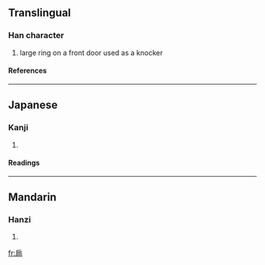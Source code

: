 ==Translingual==
===Han character===
{{Han char|rn=63|rad=戶|as=06|sn=10|four=|canj=竹尸竹月口 (HSHBR), 戈尸竹月口 (ISHBR)}}
# large ring on a front door used as a knocker
====References====
{{Han ref|kx=0416.080|dkj=11737|dj=0761.100|hdz=32263.010|uh=6244|ud=25156}}
----
==Japanese==
===Kanji===
{{ja-kanji|grade=|rs=戶06}}
# {{defn|Japanese}} 
====Readings====
{{ja-readings|on=[[しょう]] (shō)|kun=}}
----
==Mandarin==
===Hanzi===
{{cmn-hanzi|pin=[[shān]] ([[shan1]]), [[shǎng]] ([[shang3]])|wg=shan<sup>1</sup>, shang<sup>3</sup>}}
# {{defn|Mandarin}}

[[fr:扄]]